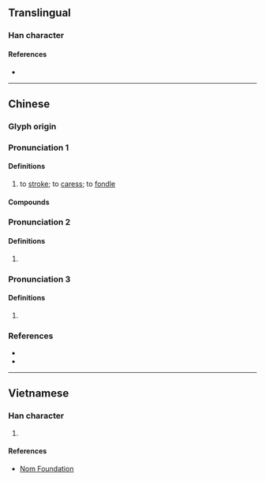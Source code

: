 {{character info/new}}
==Translingual==

===Han character===
{{Han char|rn=64|rad=手|as=07|sn=11|four=39502|canj=EHQ|ids=⿱沙手}}

====References====
* {{Han ref|kx=0431.310|dkj=12096|dj=0781.030|hdz=31877.100|uh=6332|ud=25394|bh=D566|bd=54630}}

----

==Chinese==
{{zh-forms|alt=挱,𢬰,𭢃,𢶌,𣴷}}

===Glyph origin===
{{Han etym}}

===Pronunciation 1===
{{zh-pron
|m=suō
|c=so1
|mn=so
|mn-t=so1
|mc=y
|oc=y
|cat=v
}}

====Definitions====
{{zh-hanzi}}

# to [[stroke#Verb|stroke]]; to [[caress]]; to [[fondle]]
#: {{zh-syn|撫摸}}

====Compounds====
{{zh-der|摩挲|挼挲}}

===Pronunciation 2===
{{zh-pron
|m=shā
|c=saa1
|mn-t=sa1
|cat=v
}}

====Definitions====
{{zh-hanzi}}

# {{zh-only|挓挲|to [[stretch]] [[open]]}}

===Pronunciation 3===
{{zh-pron
|m=sā
|c=so1
|mn-t=so1
|cat=v
}}

====Definitions====
{{zh-hanzi}}

# {{zh-only|摩挲|tr=māsa|to smooth something out by rubbing}}

===References===
* {{R:twedu|B01305}}
* {{R:yue:Hanzi}}

----

==Vietnamese==

===Han character===
{{vi-hantu|sa|rs=手07}}

# {{defn|lang=vi|sort=手07}}

====References====
* [http://nomfoundation.org/common/nom_details.php?codepoint=6332 Nom Foundation]